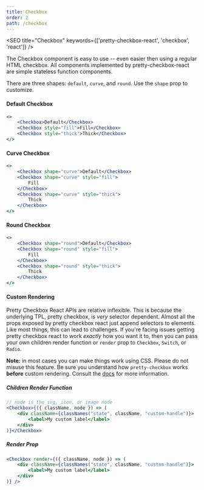 ```yaml
---
title: Checkbox
order: 2
path: /checkbox
---
```



<SEO title="Checkbox" keywords={['pretty-checkbox-react', 'checkbox', 'react']} />

The Checkbox component is easy to use -- even easier then using a regular HTML checkbox. All components implemented by pretty-checkbox-react are simple stateless function components.

There are three shapes: `default`, `curve`, and `round`. Use the `shape` prop to customize.

#### Default Checkbox

```jsx live
<>
    <Checkbox>Default</Checkbox>
    <Checkbox style="fill">Fill</Checkbox>
    <Checkbox style="thick">Thick</Checkbox>
</>
```

#### Curve Checkbox

```jsx live
<>
    <Checkbox shape="curve">Default</Checkbox>
    <Checkbox shape="curve" style="fill">
        Fill
    </Checkbox>
    <Checkbox shape="curve" style="thick">
        Thick
    </Checkbox>
</>
```

#### Round Checkbox

```jsx live
<>
    <Checkbox shape="round">Default</Checkbox>
    <Checkbox shape="round" style="fill">
        Fill
    </Checkbox>
    <Checkbox shape="round" style="thick">
        Thick
    </Checkbox>
</>
```

#### Custom Rendering
Pretty Checkbox React APIs are relative inflexible. This is because the underlying TPL, pretty checkbox, is _very_ selector dependent. Almost all the props exposed by pretty checkbox react just append selectors to elements. Like most things, this can lead to challenges. If you're facing issues getting pretty checkbox react to work _exactly_ how you want it to, then you can pass your own children render function or `render` prop to `Checkbox`, `Switch`, or `Radio`.

**Note:** in most cases you can make things work using CSS. Please do not misuse this feature. Be sure you understand how `pretty-checkbox` works **before** custom rendering. Consult the [docs](https://lokesh-coder.github.io/pretty-checkbox/) for more information.

##### Children Render Function
```jsx
// node is the svg, icon, or image node
<Checkbox>{({ className, node }) => (
    <div className={classNames("state", className, "custom-handle")}>
        <label>My custom label</label>
    </div>
)}</Checkbox>
```

##### Render Prop
```jsx
<Checkbox render={({ className, node }) => (
    <div className={classNames("state", className, "custom-handle")}>
        <label>My custom label</label>
    </div>
)} />
```
